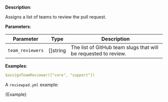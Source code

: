 
**Description**:

Assigns a list of teams to review the pull request.

**Parameters**:

| Parameter        | Type      | Description                                                     |
| ---------------- | --------- | --------------------------------------------------------------- |
| `team_reviewers` | \[]string | The list of GitHub team slugs that will be requested to review. |

**Examples**:

```yml
$assignTeamReviewer(["core", "support"])
```

A `reviewpad.yml` example:

<CodeBlock language="yml">{Example}</CodeBlock>
